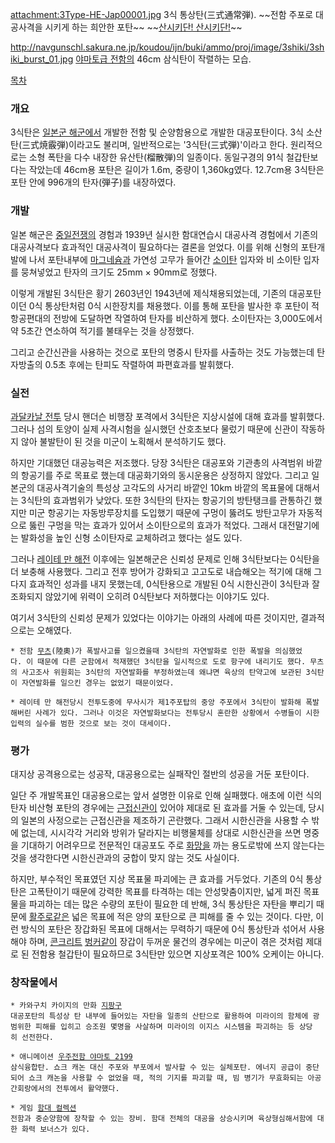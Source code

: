 attachment:3Type-HE-Jap00001.jpg
3식 통상탄(三式通常弾).
~~전함 주포로 대공사격을 시키게 하는 희안한 포탄~~
~~[[공고(함대 컬렉션)|산시키단! 산시키단!]]~~

http://navgunschl.sakura.ne.jp/koudou/ijn/buki/ammo/proj/image/3shiki/3shiki_burst_01.jpg
[[야마토급 전함]]의 46cm 삼식탄이 작렬하는 모습.

[[목차]]

=== 개요 ===
3식탄은 [[일본군 해군]]에서 개발한 전함 및 순양함용으로 개발한 대공포탄이다. 3식 소산탄(三式焼霰弾)이라고도 불리며, 일반적으로는 '3식탄(三式弾)'이라고 한다. 원리적으로는 소형 폭탄을 다수 내장한 유산탄(榴散弾)의 일종이다. 동일구경의 91식 철갑탄보다는 작았는데 46cm용 포탄은 길이가 1.6m, 중량이 1,360kg였다. 12.7cm용 3식탄은 포탄 안에 996개의 탄자(弾子)를 내장하였다.

=== 개발 ===
일본 해군은 [[중일전쟁]]의 경험과 1939년 실시한 함대연습시 대공사격 경험에서 기존의 대공사격보다 효과적인 대공사격이 필요하다는 결론을 얻었다. 이를 위해 신형의 포탄개발에 나서 포탄내부에 [[마그네슘]]과 가연성 고무가 들어간 [[소이탄]] 입자와 비 소이탄 입자를 뭉쳐넣었고 탄자의 크기도 25mm × 90mm로 정했다.

이렇게 개발된 3식탄은 황기 2603년인 1943년에 제식채용되었는데, 기존의 대공포탄이던 0식 통상탄처럼 0식 시한장치를 채용했다. 이를 통해 포탄을 발사한 후 포탄이 적 항공편대의 전방에 도달하면 작열하여 탄자를 비산하게 했다. 소이탄자는 3,000도에서 약 5초간 연소하여 적기를 불태우는 것을 상정했다.

그리고 순간신관을 사용하는 것으로 포탄의 명중시 탄자를 사출하는 것도 가능했는데 탄자방출의 0.5초 후에는 탄피도 작렬하여 파편효과를 발휘했다.

=== 실전 ===
[[과달카날 전투]] 당시 핸더슨 비행장 포격에서 3식탄은 지상시설에 대해 효과를 발휘했다. 그러나 섬의 토양이 실제 사격시험을 실시했던 산호초보다 물렀기 때문에 신관이 작동하지 않아 불발탄이 된 것을 미군이 노획해서 분석하기도 했다.

하지만 기대했던 대공능력은 저조했다. 당장 3식탄은 대공포와 기관총의 사격범위 바깥의 항공기를 주로 목표로 했는데 대공화기와의 동시운용은 상정하지 않았다. 그리고 일본군의 대공사격기술의 특성상 고각도의 사거리 바깥인 10km 바깥의 목표물에 대해서는 3식탄의 효과범위가 낮았다. 또한 3식탄의 탄자는 항공기의 방탄탱크를 관통하긴 했지만 미군 항공기는 자동방루장치를 도입했기 때문에 구멍이 뚫려도 방탄고무가 자동적으로 뚫린 구멍을 막는 효과가 있어서 소이탄으로의 효과가 적었다. 그래서 대전말기에는 발화성을 높인 신형 소이탄자로 교체하려고 했다는 설도 있다.

그러나 [[레이테 만 해전]] 이후에는 일본해군은 신뢰성 문제로 인해 3식탄보다는 0식탄을 더 보충해 사용했다. 그리고 전후 방어가 강화되고 고고도로 내습해오는 적기에 대해 그다지 효과적인 성과를 내지 못했는데, 0식탄용으로 개발된 0식 시한신관이 3식탄과 잘 조화되지 않았기에 위력이 오히려 0식탄보다 저하했다는 이야기도 있다.

여기서 3식탄의 신뢰성 문제가 있었다는 이야기는 아래의 사례에 따른 것이지만, 결과적으로는 오해였다.

 * 전함 [[무츠]](陸奧)가 폭발사고를 일으켰을때 3식탄의 자연발화로 인한 폭발을 의심했었다. 이 때문에 다른 군함에서 적재했던 3식탄을 일시적으로 도로 항구에 내리기도 했다. 무츠의 사고조사 위원회는 3식탄의 자연발화를 부정하였는데 왜냐면 육상의 탄약고에 보관된 3식탄이 자연발화를 일으킨 경우는 없었기 때문이었다.

 * 레이테 만 해전당시 전투도중에 무사시가 제1주포탑의 중앙 주포에서 3식탄이 발화해 폭발해버린 사례가 있다. 그러나 이것은 자연발화보다는 전투당시 혼란한 상황에서 수병들이 시한입력의 실수를 범한 것으로 보는 것이 대세이다.

=== 평가 ===
대지상 공격용으로는 성공작, 대공용으로는 실패작인 절반의 성공을 거둔 포탄이다.

일단 주 개발목표인 대공용으로는 앞서 설명한 이유로 인해 실패했다. 애초에 이런 식의 탄자 비산형 포탄의 경우에는 [[근접신관]]이 있어야 제대로 된 효과를 거둘 수 있는데, 당시의 일본의 사정으로는 근접신관을 제조하기 곤란했다. 그래서 시한신관을 사용할 수 밖에 없는데, 시시각각 거리와 방위가 달라지는 비행물체를 상대로 시한신관을 쓰면 명중을 기대하기 어려우므로 전문적인 대공포도 주로 [[화망]]을 까는 용도로밖에 쓰지 않는다는 것을 생각한다면 시한신관과의 궁합이 맞지 않는 것도 사실이다.

하지만, 부수적인 목표였던 지상 목표물 파괴에는 큰 효과를 거두었다. 기존의 0식 통상탄은 고폭탄이기 때문에 강력한 목표를 타격하는 데는 안성맞춤이지만, 넓게 퍼진 목표물을 파괴하는 데는 많은 수량의 포탄이 필요한 데 반해, 3식 통상탄은 자탄을 뿌리기 때문에 [[활주로]]같은 넓은 목표에 적은 양의 포탄으로 큰 피해를 줄 수 있는 것이다. 다만, 이런 방식의 포탄은 장갑화된 목표에 대해서는 무력하기 때문에 0식 통상탄과 섞어서 사용해야 하며, [[콘크리트]] [[벙커]]같이 장갑이 두꺼운 물건의 경우에는 미군이 겪은 것처럼 제대로 된 전함용 철갑탄이 필요하므로 3식탄만 있으면 지상포격은 100% 오케이는 아니다.

=== 창작물에서 ===
 * 카와구치 카이지의 만화 [[지팡구]]
 대공포탄의 특성상 탄 내부에 들어있는 자탄을 일종의 산탄으로 활용하여 미라이의 함체에 광범위한 피해를 입히고 승조원 몇명을 사살하며 미라이의 이지스 시스템을 파괴하는 등 상당히 선전한다.

 * 애니메이션 [[우주전함 야마토 2199]]
 삼식융합탄. 쇼크 캐논 대신 주포와 부포에서 발사할 수 있는 실체포탄. 에너지 공급이 중단되어 쇼크 캐논을 사용할 수 없었을 때, 적의 기지를 파괴할 때, 빔 병기가 무효화되는 아공간회랑에서의 전투에서 활약했다.

 * 게임 [[함대 컬렉션]]
 전함과 중순양함에 장착할 수 있는 장비. 함대 전체의 대공을 상승시키며 육상형심해서함에 대한 화력 보너스가 있다.
